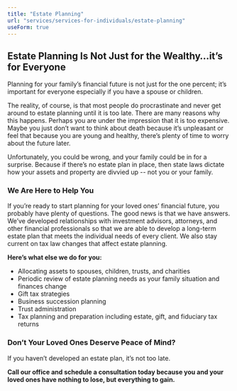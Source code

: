 ```yaml
---
title: "Estate Planning"
url: "services/services-for-individuals/estate-planning"
useForm: true
---
```


**Estate Planning Is Not Just for the Wealthy…it’s for Everyone**
-----------------------------------------------------------------

Planning for your family’s financial future is not just for the one percent; it’s important for everyone especially if you have a spouse or children. 

The reality, of course, is that most people do procrastinate and never get around to estate planning until it is too late. There are many reasons why this happens. Perhaps you are under the impression that it is too expensive. Maybe you just don’t want to think about death because it’s unpleasant or feel that because you are young and healthy, there’s plenty of time to worry about the future later.

Unfortunately, you could be wrong, and your family could be in for a surprise. Because if there’s no estate plan in place, then state laws dictate how your assets and property are divvied up -- not you or your family.

### We Are Here to Help You

If you’re ready to start planning for your loved ones’ financial future, you probably have plenty of questions. The good news is that we have answers. We’ve developed relationships with investment advisors, attorneys, and other financial professionals so that we are able to develop a long-term estate plan that meets the individual needs of every client. We also stay current on tax law changes that affect estate planning.

**Here’s what else we do for you:**

*   Allocating assets to spouses, children, trusts, and charities
*   Periodic review of estate planning needs as your family situation and finances change
*   Gift tax strategies
*   Business succession planning
*   Trust administration
*   Tax planning and preparation including estate, gift, and fiduciary tax returns

### Don’t Your Loved Ones Deserve Peace of Mind?

If you haven’t developed an estate plan, it’s not too late.

**Call our office and schedule a consultation today because you and your loved ones have nothing to lose, but everything to gain.**
